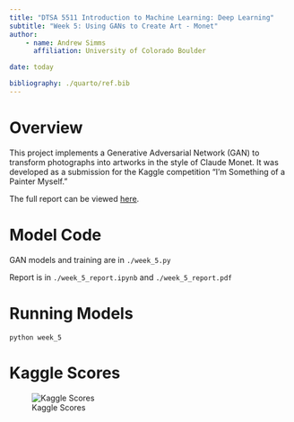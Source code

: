 ```yaml
---
title: "DTSA 5511 Introduction to Machine Learning: Deep Learning"
subtitle: "Week 5: Using GANs to Create Art - Monet"
author:
    - name: Andrew Simms
      affiliation: University of Colorado Boulder

date: today

bibliography: ./quarto/ref.bib
---
```


# Overview

This project implements a Generative Adversarial Network (GAN) to transform photographs into artworks in the style of Claude Monet. It was developed as a submission for the Kaggle competition "I'm Something of a Painter Myself."


The full report can be viewed [here](http://www.andrewdsimms.com/using_gans_to_create_art/).


# Model Code

GAN models and training are in `./week_5.py`

Report is in `./week_5_report.ipynb` and `./week_5_report.pdf`


# Running Models

```
python week_5
```

# Kaggle Scores

![Kaggle Scores](./quarto/img/kaggle_best_scores.png){#fig-kaggle}
